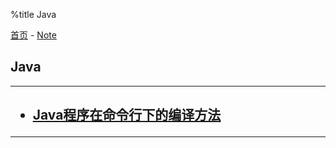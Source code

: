 %title Java

[[../../index|首页]] - [[../index|Note]]
==Java==
----
<h2>
* [[java_cmd_compile|Java程序在命令行下的编译方法]]
</h2>
----
